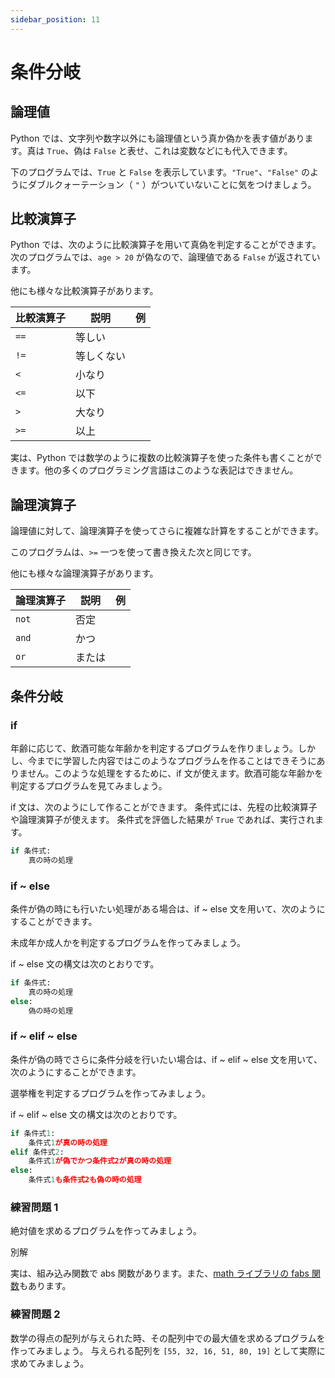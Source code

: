 ```yaml
---
sidebar_position: 11
---
```



# 条件分岐

## 論理値

Python では、文字列や数字以外にも論理値という真か偽かを表す値があります。真は `True`、偽は `False` と表せ、これは変数などにも代入できます。

下のプログラムでは、`True` と `False` を表示しています。`"True"`、`"False"` のようにダブルクォーテーション（ `"` ）がついていないことに気をつけましょう。

<ViewSource path="/if/true.ipynb" />

<ViewSource path="/if/false.ipynb" />

## 比較演算子

Python では、次のように比較演算子を用いて真偽を判定することができます。次のプログラムでは、`age > 20` が偽なので、論理値である `False` が返されています。

<ViewSource path="/if/comparison_operator.ipynb" />

他にも様々な比較演算子があります。

| 比較演算子 | 説明       | 例                                        |
| ---------- | ---------- | ----------------------------------------- |
| `==`       | 等しい     | <ViewSource path="/if/eq.ipynb" />        |
| `!=`       | 等しくない | <ViewSource path="/if/neq.ipynb" />       |
| `<`        | 小なり     | <ViewSource path="/if/less_than.ipynb" /> |
| `<=`       | 以下       | <ViewSource path="/if/below.ipynb" />     |
| `>`        | 大なり     | <ViewSource path="/if/greater.ipynb" />   |
| `>=`       | 以上       | <ViewSource path="/if/over.ipynb" />      |

実は、Python では数学のように複数の比較演算子を使った条件も書くことができます。他の多くのプログラミング言語はこのような表記はできません。

<ViewSource path="/if/comparison_operator2.ipynb" />

## 論理演算子

論理値に対して、論理演算子を使ってさらに複雑な計算をすることができます。

<ViewSource path="/if/logical_operator.ipynb" />

このプログラムは、`>=` 一つを使って書き換えた次と同じです。

<ViewSource path="/if/logical_operator2.ipynb" />

他にも様々な論理演算子があります。

| 論理演算子 | 説明   | 例                                  |
| ---------- | ------ | ----------------------------------- |
| `not`      | 否定   | <ViewSource path="/if/not.ipynb" /> |
| `and`      | かつ   | <ViewSource path="/if/and.ipynb" /> |
| `or`       | または | <ViewSource path="/if/or.ipynb" />  |

## 条件分岐

### if

年齢に応じて、飲酒可能な年齢かを判定するプログラムを作りましょう。しかし、今までに学習した内容ではこのようなプログラムを作ることはできそうにありません。このような処理をするために、if 文が使えます。飲酒可能な年齢かを判定するプログラムを見てみましょう。

<ViewSource path="/if/alcohol.ipynb" />

if 文は、次のようにして作ることができます。
条件式には、先程の比較演算子や論理演算子が使えます。
条件式を評価した結果が `True` であれば、実行されます。

```python
if 条件式:
    真の時の処理
```

### if ~ else

条件が偽の時にも行いたい処理がある場合は、if ~ else 文を用いて、次のようにすることができます。

未成年か成人かを判定するプログラムを作ってみましょう。

<ViewSource path="/if/legal_age.ipynb" />

if ~ else 文の構文は次のとおりです。

```python
if 条件式:
    真の時の処理
else:
    偽の時の処理
```

### if ~ elif ~ else

条件が偽の時でさらに条件分岐を行いたい場合は、if ~ elif ~ else 文を用いて、次のようにすることができます。

選挙権を判定するプログラムを作ってみましょう。

<ViewSource path="/if/the_right_to_vote.ipynb" />

if ~ elif ~ else 文の構文は次のとおりです。

```python
if 条件式1:
    条件式1が真の時の処理
elif 条件式2:
    条件式1が偽でかつ条件式2が真の時の処理
else:
    条件式1も条件式2も偽の時の処理
```

### 練習問題 1

絶対値を求めるプログラムを作ってみましょう。

<Answer>
<ViewSource path="/if/abs.ipynb" />

別解

<ViewSource path="/if/abs2.ipynb" />

実は、組み込み関数で abs 関数があります。また、[math ライブラリの fabs 関数](https://docs.python.org/ja/3/library/math.html#math.fabs)もあります。

<ViewSource path="/if/abs_default.ipynb" />

<ViewSource path="/if/abs_math.ipynb" />

</Answer>

### 練習問題 2

数学の得点の配列が与えられた時、その配列中での最大値を求めるプログラムを作ってみましょう。
与えられる配列を `[55, 32, 16, 51, 80, 19]` として実際に求めてみましょう。

<Answer>
  <ViewSource path="/if/max.ipynb" />
</Answer>
